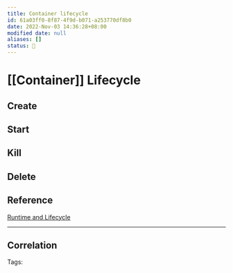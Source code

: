 ```yaml
---
title: Container lifecycle
id: 61a03ff0-8f87-4f9d-b071-a253770df8b0
date: 2022-Nov-03 14:36:28+08:00
modified date: null
aliases: []
status: 🚧
---
```


# [[Container]] Lifecycle

## Create

## Start

## Kill

## Delete

## Reference

[Runtime and Lifecycle](https://github.com/opencontainers/runtime-spec/blob/20a2d9782986ec2a7e0812ebe1515f73736c6a0c/runtime.md#start)

---

## Correlation

Tags:
